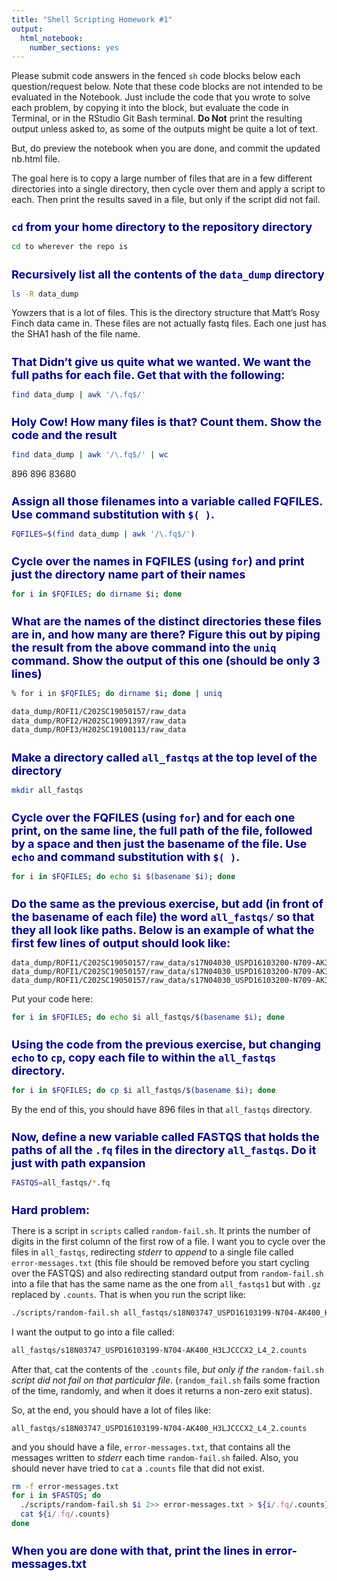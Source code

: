 ```yaml
---
title: "Shell Scripting Homework #1"
output:
  html_notebook:
    number_sections: yes
---
```


<!-- The following few lines just change some font sizes and colors and give us horizontal scrolling code and output boxes -->
<style type="text/css">
h1.title {
  font-size: 38px;
  color: DarkRed;
}
h1 { /* Header 1 */
  font-size: 18px;
  color: DarkBlue;
}
pre code, pre, code {
  white-space: pre !important;
  overflow-x: scroll !important;
  word-break: keep-all !important;
  word-wrap: initial !important;
}
</style>
<!-- Don't edit the stuff above here -->

Please submit code answers in the fenced `sh` code blocks below
each question/request below.  Note that these code blocks are not
intended to be evaluated in the Notebook.  Just include the code that
you wrote to solve each problem, by copying it into the block, but
evaluate the code in Terminal, or in the RStudio Git Bash terminal.
**Do Not** print the resulting output unless asked to, as
some of the outputs might be quite a lot of text.

But, do preview the notebook when you are done, and commit the updated nb.html file.

The goal here is to copy a large number of files that are in a few different
directories into a single directory, then cycle over them and apply a script 
to each.  Then print the results saved in a file, but only if the script did
not fail.

# `cd` from your home directory to the repository directory

```sh
cd to wherever the repo is
```

# Recursively list all the contents of the `data_dump` directory

```sh
ls -R data_dump
```
Yowzers that is a lot of files.  This is the directory structure
that Matt's Rosy Finch data came in.  These files are not actually
fastq files.  Each one just has the SHA1 hash of the file name.



# That Didn't give us quite what we wanted.  We want the full paths for each file.  Get that with the following:
```sh
find data_dump | awk '/\.fq$/'
```

# Holy Cow! How many files is that? Count them.  Show the code and the result
```sh
find data_dump | awk '/\.fq$/' | wc 
```

896     896   83680

# Assign all those filenames into a variable called FQFILES. Use command substitution with `$( )`.
```sh
FQFILES=$(find data_dump | awk '/\.fq$/')
```

# Cycle over the names in FQFILES (using `for`) and print just the directory name part of their names
```sh
for i in $FQFILES; do dirname $i; done 
```

# What are the names of the distinct directories these files are in, and how many are there?  Figure this out by piping the result from the above command into the `uniq` command.  Show the output of this one (should be only 3 lines)
```sh
% for i in $FQFILES; do dirname $i; done | uniq

data_dump/ROFI1/C202SC19050157/raw_data
data_dump/ROFI2/H202SC19091397/raw_data
data_dump/ROFI3/H202SC19100113/raw_data

```

# Make a directory called `all_fastqs` at the top level of the directory
```sh
mkdir all_fastqs
```


# Cycle over the FQFILES (using `for`) and for each one print, on the same line, the full path of the file, followed by a space and then just the basename of the file. Use `echo` and command substitution with `$( )`.
```sh
for i in $FQFILES; do echo $i $(basename $i); done 
```

# Do the same as the previous exercise, but add (in front of the basename of each file) the word `all_fastqs/` so that they all look like paths.  Below is an example of what the first few lines of output should look like:
```
data_dump/ROFI1/C202SC19050157/raw_data/s17N04030_USPD16103200-N709-AK394_H3LJCCCX2_L5_1.fq all_fastqs/s17N04030_USPD16103200-N709-AK394_H3LJCCCX2_L5_1.fq
data_dump/ROFI1/C202SC19050157/raw_data/s17N04030_USPD16103200-N709-AK394_H3LJCCCX2_L5_2.fq all_fastqs/s17N04030_USPD16103200-N709-AK394_H3LJCCCX2_L5_2.fq
data_dump/ROFI1/C202SC19050157/raw_data/s17N04030_USPD16103200-N709-AK394_H3LJCCCX2_L6_1.fq all_fastqs/s17N04030_USPD16103200-N709-AK394_H3LJCCCX2_L6_1.fq
```
Put your code here:
```sh
for i in $FQFILES; do echo $i all_fastqs/$(basename $i); done 
```


# Using the code from the previous exercise, but changing `echo` to `cp`, copy each file to within the `all_fastqs` directory. 
```sh
for i in $FQFILES; do cp $i all_fastqs/$(basename $i); done 
```
By the end of this, you should have 896 files in that `all_fastqs` directory.


# Now, define a new variable called FASTQS that holds the paths of all the `.fq` files in the directory `all_fastqs`. Do it just with path expansion
```sh
FASTQS=all_fastqs/*.fq
```


# Hard problem:

There is a script in `scripts` called `random-fail.sh`.  It prints the number of digits in the first column of the first row of a file. I want you to cycle over the files in `all_fastqs`, redirecting _stderr_ to _append_ to a single file called `error-messages.txt` (this file should be removed before you start cycling over the FASTQS) and also redirecting standard output from `random-fail.sh` into a file that has the same name as the one from `all_fastqs1` but with `.gz` replaced by `.counts`. That is when you run the script like:
```sh
./scripts/random-fail.sh all_fastqs/s18N03747_USPD16103199-N704-AK400_H3LJCCCX2_L4_2.fq
```
I want the output to go into a file called:
```sh
all_fastqs/s18N03747_USPD16103199-N704-AK400_H3LJCCCX2_L4_2.counts
```
After that, cat the contents of the `.counts` file,
_but only if the_ `random-fail.sh` _script did not fail on that particular file_.  (`random_fail.sh` fails some fraction of the time, randomly, and when it does it returns a non-zero exit status).  

So, at the end, you should have a lot of files like:
```
all_fastqs/s18N03747_USPD16103199-N704-AK400_H3LJCCCX2_L4_2.counts
```
and you should have a file, `error-messages.txt`, that contains all the
messages written to _stderr_ each time `random-fail.sh` failed. Also,
you should never have tried to `cat` a `.counts` file that did not exist.

```sh
rm -f error-messages.txt
for i in $FASTQS; do
  ./scripts/random-fail.sh $i 2>> error-messages.txt > ${i/.fq/.counts} && \
  cat ${i/.fq/.counts}
done
```

# When you are done with that, print the lines in error-messages.txt
```sh

```

